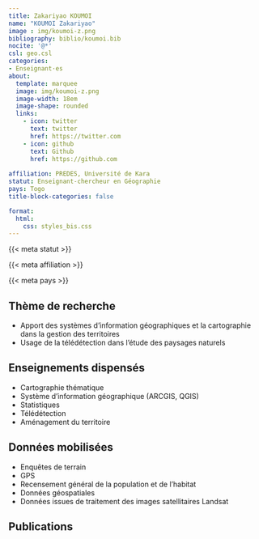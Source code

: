 ```yaml
---
title: Zakariyao KOUMOI
name: "KOUMOI Zakariyao"
image : img/koumoi-z.png
bibliography: biblio/koumoi.bib
nocite: '@*'
csl: geo.csl
categories: 
- Enseignant·es
about:
  template: marquee
  image: img/koumoi-z.png
  image-width: 18em
  image-shape: rounded
  links:
    - icon: twitter
      text: twitter
      href: https://twitter.com
    - icon: github
      text: Github
      href: https://github.com
      
affiliation: PREDES, Université de Kara
statut: Enseignant-chercheur en Géographie
pays: Togo
title-block-categories: false

format:
  html: 
    css: styles_bis.css
---
```


::: {#profil}
::: {#statut}
{{< meta statut >}}
:::

::: {#affiliation}
{{< meta affiliation >}}
:::

::: {#pays}
<i class="bi bi-globe2"></i> {{< meta pays >}}\
:::
:::

## <i class="bi bi-ui-checks-grid"></i> Thème de recherche

::: {#liste}
-   Apport des systèmes d'information géographiques et la cartographie dans la gestion des territoires
-   Usage de la télédétection dans l'étude des paysages naturels
:::

## <i class="bi bi-person-video3"></i> Enseignements dispensés

<div>

-   Cartographie thématique
-   Système d'information géographique (ARCGIS, QGIS)
-   Statistiques
-   Télédétection
-   Aménagement du territoire

</div>

## <i class="bi bi-clipboard-data"></i> Données mobilisées

-   Enquêtes de terrain
-   GPS
-   Recensement général de la population et de l'habitat
-   Données géospatiales
-   Données issues de traitement des images satellitaires Landsat

## <i class="bi bi-file-earmark-text"></i> Publications

::: {#refs}
:::
